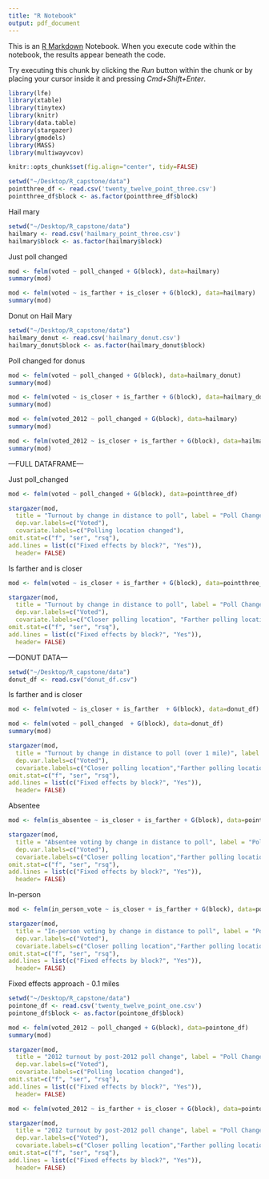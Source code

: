 ```yaml
---
title: "R Notebook"
output: pdf_document
---
```


This is an [R Markdown](http://rmarkdown.rstudio.com) Notebook. When you execute code within the notebook, the results appear beneath the code. 

Try executing this chunk by clicking the *Run* button within the chunk or by placing your cursor inside it and pressing *Cmd+Shift+Enter*. 

```r
library(lfe)
library(xtable)
library(tinytex)
library(knitr)
library(data.table)
library(stargazer)
library(gmodels)
library(MASS)
library(multiwayvcov)
```


```r
knitr::opts_chunk$set(fig.align="center", tidy=FALSE)
```


```r
setwd("~/Desktop/R_capstone/data")
pointthree_df <- read.csv('twenty_twelve_point_three.csv')
pointthree_df$block <- as.factor(pointthree_df$block)
```



Hail mary
```r
setwd("~/Desktop/R_capstone/data")
hailmary <- read.csv('hailmary_point_three.csv')
hailmary$block <- as.factor(hailmary$block)
```

Just poll changed
```r
mod <- felm(voted ~ poll_changed + G(block), data=hailmary)
summary(mod)
```



```r
mod <- felm(voted ~ is_farther + is_closer + G(block), data=hailmary)
summary(mod)
```


Donut on Hail Mary 
```r
setwd("~/Desktop/R_capstone/data")
hailmary_donut <- read.csv('hailmary_donut.csv')
hailmary_donut$block <- as.factor(hailmary_donut$block)
```



Poll changed for donus
```r
mod <- felm(voted ~ poll_changed + G(block), data=hailmary_donut)
summary(mod)
```


```r
mod <- felm(voted ~ is_closer + is_farther + G(block), data=hailmary_donut)
summary(mod)
```





```r
mod <- felm(voted_2012 ~ poll_changed + G(block), data=hailmary)
summary(mod)
```


```r
mod <- felm(voted_2012 ~ is_closer + is_farther + G(block), data=hailmary)
summary(mod)
```








---FULL DATAFRAME---

Just poll_changed
```r
mod <- felm(voted ~ poll_changed + G(block), data=pointthree_df)
```



```r
stargazer(mod,
  title = "Turnout by change in distance to poll", label = "Poll Changed",
  dep.var.labels=c("Voted"),
  covariate.labels=c("Polling location changed"),
omit.stat=c("f", "ser", "rsq"),
add.lines = list(c("Fixed effects by block?", "Yes")),
  header= FALSE)
```




Is farther and is closer
```r
mod <- felm(voted ~ is_closer + is_farther + G(block), data=pointthree_df)
```





```r
stargazer(mod,
  title = "Turnout by change in distance to poll", label = "Poll Changed",
  dep.var.labels=c("Voted"),
  covariate.labels=c("Closer polling location", "Farther polling location"),
omit.stat=c("f", "ser", "rsq"),
add.lines = list(c("Fixed effects by block?", "Yes")),
  header= FALSE)
```





---DONUT DATA---
```r
setwd("~/Desktop/R_capstone/data")
donut_df <- read.csv("donut_df.csv")
```



Is farther and is closer
```r
mod <- felm(voted ~ is_closer + is_farther  + G(block), data=donut_df)
```


```r
mod <- felm(voted ~ poll_changed  + G(block), data=donut_df)
summary(mod)
```




```r
stargazer(mod,
  title = "Turnout by change in distance to poll (over 1 mile)", label = "Poll Changed",
  dep.var.labels=c("Voted"),
  covariate.labels=c("Closer polling location","Farther polling location"),
omit.stat=c("f", "ser", "rsq"),
add.lines = list(c("Fixed effects by block?", "Yes")),
  header= FALSE)
```



Absentee
```r
mod <- felm(is_absentee ~ is_closer + is_farther + G(block), data=pointthree_df)
```



```r
stargazer(mod,
  title = "Absentee voting by change in distance to poll", label = "Poll Changed",
  dep.var.labels=c("Voted"),
  covariate.labels=c("Closer polling location","Farther polling location"),
omit.stat=c("f", "ser", "rsq"),
add.lines = list(c("Fixed effects by block?", "Yes")),
  header= FALSE)
```






In-person
```r
mod <- felm(in_person_vote ~ is_closer + is_farther + G(block), data=pointthree_df)
```



```r
stargazer(mod,
  title = "In-person voting by change in distance to poll", label = "Poll Changed",
  dep.var.labels=c("Voted"),
  covariate.labels=c("Closer polling location","Farther polling location"),
omit.stat=c("f", "ser", "rsq"),
add.lines = list(c("Fixed effects by block?", "Yes")),
  header= FALSE)
```





Fixed effects approach - 0.1 miles
```r
setwd("~/Desktop/R_capstone/data")
pointone_df <- read.csv('twenty_twelve_point_one.csv')
pointone_df$block <- as.factor(pointone_df$block)
```


```r
mod <- felm(voted_2012 ~ poll_changed + G(block), data=pointone_df)
summary(mod)
```


```r
stargazer(mod,
  title = "2012 turnout by post-2012 poll change", label = "Poll Changed",
  dep.var.labels=c("Voted"),
  covariate.labels=c("Polling location changed"),
omit.stat=c("f", "ser", "rsq"),
add.lines = list(c("Fixed effects by block?", "Yes")),
  header= FALSE)
```





```r
mod <- felm(voted_2012 ~ is_farther + is_closer + G(block), data=pointone_df)
```




```r
stargazer(mod,
  title = "2012 turnout by post-2012 poll change", label = "Poll Changed",
  dep.var.labels=c("Voted"),
  covariate.labels=c("Closer polling location","Farther polling location"),
omit.stat=c("f", "ser", "rsq"),
add.lines = list(c("Fixed effects by block?", "Yes")),
  header= FALSE)
```


